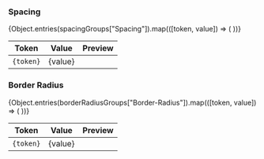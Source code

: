 
<Meta title="Spacing & Border Radius" />

### Spacing
<table>
  <thead>
    <tr><th>Token</th><th>Value</th><th>Preview</th></tr>
  </thead>
  <tbody>
    {Object.entries(spacingGroups["Spacing"]).map(([token, value]) => (
      <tr key={token}>
        <td><code>{token}</code></td>
        <td>{value}</td>
        <td>
          <div style={{ width: value, height: '24px', background: '#eee', display: 'inline-block' }} />
        </td>
      </tr>
    ))}
  </tbody>
</table>

### Border Radius
<table>
  <thead>
    <tr><th>Token</th><th>Value</th><th>Preview</th></tr>
  </thead>
  <tbody>
    {Object.entries(borderRadiusGroups["Border-Radius"]).map(([token, value]) => (
      <tr key={token}>
        <td><code>{token}</code></td>
        <td>{value}</td>
        <td>
          <div style={{ width: '48px', height: '24px', background: '#eee', borderRadius: value, display: 'inline-block' }} />
        </td>
      </tr>
    ))}
  </tbody>
</table> 